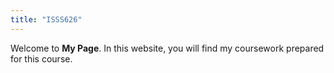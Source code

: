 ```yaml
---
title: "ISSS626"
---
```


Welcome to **My Page**. In this website, you will find my coursework prepared for this course.
